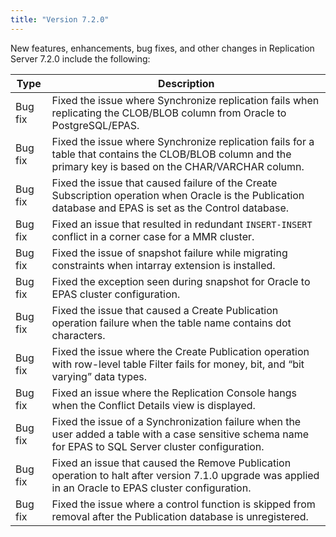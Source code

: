 ```yaml
---
title: "Version 7.2.0"
---
```



New features, enhancements, bug fixes, and other changes in Replication Server 7.2.0 include the following:

| Type    | Description |
| ------- |------------ |
| Bug fix | Fixed the issue where Synchronize replication fails when replicating the CLOB/BLOB column from Oracle to PostgreSQL/EPAS. |
| Bug fix | Fixed the issue where Synchronize replication fails for a table that contains the CLOB/BLOB column and the primary key is based on the CHAR/VARCHAR column. |
| Bug fix | Fixed the issue that caused failure of the Create Subscription operation when Oracle is the Publication database and EPAS is set as the Control database. |
| Bug fix | Fixed an issue that resulted in redundant `INSERT-INSERT` conflict in a corner case for a MMR cluster. |
| Bug fix | Fixed the issue of snapshot failure while migrating constraints when intarray extension is installed. |
| Bug fix | Fixed the exception seen during snapshot for Oracle to EPAS cluster configuration. |
| Bug fix | Fixed the issue that caused a Create Publication operation failure when the table name contains dot characters. |
| Bug fix | Fixed the issue where the Create Publication operation with row-level table Filter fails for money, bit, and “bit varying” data types. |
| Bug fix | Fixed an issue where the Replication Console hangs when the Conflict Details view is displayed. |
| Bug fix | Fixed the issue of a Synchronization failure  when the user added a table with a case sensitive schema name for EPAS to SQL Server cluster configuration. |
| Bug fix | Fixed an issue that caused the Remove Publication operation to halt after version 7.1.0 upgrade was applied in an Oracle to EPAS cluster configuration. |
| Bug fix | Fixed the issue where a control function is skipped from removal after the Publication database is unregistered. |